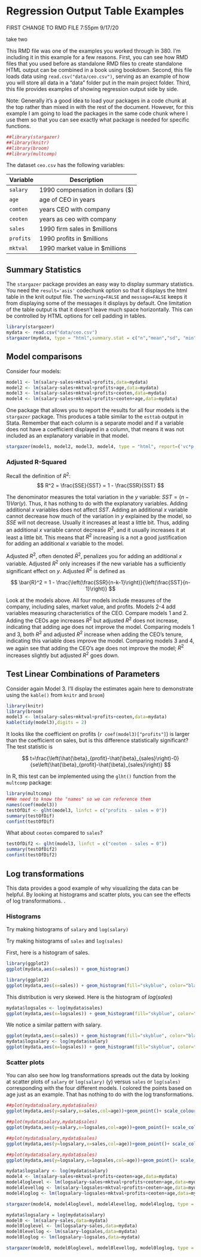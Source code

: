 # Regression Output Table Examples

FIRST CHANGE TO RMD FILE 7:55pm 9/17/20

take two 

This RMD file was one of the examples you worked through in 380. I'm including it in this example for a few reasons. First, you can see how RMD files that you used before as standalone RMD files to create standalone HTML output can be combined in a book using bookdown. Second, this file loads data using `read.csv("data/ceo.csv")`, serving as an example of how you will store all data in a "data" folder put in the main project folder. Third, this file provides examples of showing regression output side by side. 



Note: Generally it's a good idea to load your packages in a code chunk at the top rather than mixed in with the rest of the document. However, for this example I am going to load the packages  in the same code chunk where I use them so that you can see exactly what package is needed for specific functions.


```r
##library(stargazer)
##library(knitr)
##library(broom)
##library(multcomp)
```

The dataset `ceo.csv` has the following variables:
  
  Variable | Description
----------- | -----------
`salary` | 1990 compensation in dollars ($)
`age` | age of CEO in years
`comten` | years CEO with company
`ceoten` | years as ceo with company
`sales` | 1990 firm sales in $millions
`profits` | 1990 profits in $millions
`mktval` | 1990 market value in $millions

## Summary Statistics
The `stargazer` package provides an easy way to display summary statistics. You need the `result='asis'` codechunk option so that it displays the html table in the knit output file. The `warning=FALSE` and `message=FALSE` keeps it from displaying some of the messages it displays by default. One limitation of the table output is that it doesn't leave much space horizontally. This can be controlled by HTML options for cell padding in tables. 


```r
library(stargazer)
mydata <- read.csv("data/ceo.csv")
stargazer(mydata, type = "html",summary.stat = c("n","mean","sd", "min", "median", "max"))
```



## Model comparisons

Consider four models:

```r
model1 <- lm(salary~sales+mktval+profits,data=mydata)
model2 <- lm(salary~sales+mktval+profits+age,data=mydata)
model3 <- lm(salary~sales+mktval+profits+ceoten,data=mydata)
model4 <- lm(salary~sales+mktval+profits+ceoten+age,data=mydata)
```



One package that allows you to report the results for all four models is the `stargazer` package. This produces a table similar to the `esttab` output in Stata. Remember that each column is a separate model and if a variable does not have a coefficient displayed in a column, that means it was not included as an explanatory variable in that model.

```r
stargazer(model1, model2, model3, model4, type = "html", report=('vc*p'))
```


### Adjusted R-Squared

Recall the definition of $R^2$:
$$
R^2 = \frac{SSE}{SST} = 1 - \frac{SSR}{SST}
$$

The denominator measures the total variation in the $y$ variable: $SST = (n-1)Var(y)$. Thus, it has nothing to do with the explanatory variables. Adding additional $x$ variables does not affect $SST$. Adding an additional $x$ variable cannot decrease how much of the variation in $y$ explained by the model, so $SSE$ will not decrease. Usually it increases at least a little bit. Thus, adding an additional $x$ variable cannot decrease $R^2$, and it usually increases it at least a little bit. This means that $R^2$ increasing is a not a good justification for adding an additional $x$ variable to the model.

Adjusted $R^2$, often denoted $\bar{R}^2$, penalizes you for adding an additional $x$ variable. Adjusted $R^2$ only increases if the new variable has a sufficiently significant effect on $y$. Adjusted $R^2$ is defined as

$$
\bar{R}^2 = 1 - \frac{\left(\frac{SSR}{n-k-1}\right)}{\left(\frac{SST}{n-1}\right)}
$$

Look at the models above. All four models include measures of the company, including sales, market value, and profits. Models 2-4 add variables measuring characteristics of the CEO. Compare models 1 and 2. Adding the CEOs age increases $R^2$ but adjusted $R^2$ does not increase, indicating that adding age does not improve the model. Comparing models 1 and 3, both $R^2$ and adjusted $R^2$ increase when adding the CEO's tenure, indicating this variable does improve the model. Comparing models 3 and 4, we again see that adding the CEO's age does not improve the model; $R^2$ increases slightly but adjusted $R^2$ goes down.


## Test Linear Combinations of Parameters

Consider again Model 3. I'll display the estimates again here to demonstrate using the `kable()` from `knitr` and `broom`)


```r
library(knitr)
library(broom)
model3 <- lm(salary~sales+mktval+profits+ceoten,data=mydata)
kable(tidy(model3),digits = 2)
```


It looks like the coefficient on profits (`r coef(model3)["profits"]`) is larger than the coefficient on sales, but is this difference statistically significant? The test statistic is


$$
t=\frac{\left(\hat{\beta}_{profit}-\hat{\beta}_{sales}\right)-0}{se\left(\hat{\beta}_{profit}-\hat{\beta}_{sales}\right)}
$$

In R, this test can be implemented using the `glht()` function from the `multcomp` package:

```r
library(multcomp)
##We need to know the "names" so we can reference them
names(coef(model3))
testOfDif <- glht(model3, linfct = c("profits - sales = 0"))
summary(testOfDif)
confint(testOfDif)
```


What about `ceoten` compared to `sales`?


```r
testOfDif2 <- glht(model3, linfct = c("ceoten - sales = 0"))
summary(testOfDif2)
confint(testOfDif2)
```







## Log transformations

This data provides a good example of why visualizing the data can be helpful. By looking at histograms and scatter plots, you can see the effects of log transformations. .

### Histograms

Try making histograms of `salary` and `log(salary)`


Try making histograms of `sales` and `log(sales)`


First, here is a histogram of sales.



```r
library(ggplot2)
ggplot(mydata,aes(x=sales)) + geom_histogram()
```



```r
library(ggplot2)
ggplot(mydata,aes(x=sales)) + geom_histogram(fill="skyblue", color="black")
```

This distribution is very skewed. Here is the histogram of $log(sales)$

```r
mydata$logsales <- log(mydata$sales)
ggplot(mydata,aes(x=logsales)) + geom_histogram(fill="skyblue", color="black")
```


We notice a similar pattern with salary.

```r
ggplot(mydata,aes(x=sales)) + geom_histogram(fill="skyblue", color="black")
mydata$logsalary <- log(mydata$salary)
ggplot(mydata,aes(x=logsales)) + geom_histogram(fill="skyblue", color="black")
```




### Scatter plots

You can also see how log transformations spreads out the data by looking at scatter plots of `salary` or `log(salary)` (y) versus `sales` or `log(sales)` corresponding with the four different models. I colored the points based on age just as an example. That has nothing to do with the log transformations.



```r
##plot(mydata$salary,mydata$sales)
ggplot(mydata,aes(y=salary,x=sales,col=age))+geom_point()+ scale_colour_gradientn(colours=rainbow(3)) + geom_smooth(method='lm',se=FALSE,col='black')
```


```r
##plot(mydata$salary,mydata$sales)
ggplot(mydata,aes(y=salary,x=logsales,col=age))+geom_point()+ scale_colour_gradientn(colours=rainbow(3)) + geom_smooth(method='lm',se=FALSE,col='black')
```


```r
##plot(mydata$salary,mydata$sales)
ggplot(mydata,aes(y=logsalary,x=sales,col=age))+geom_point()+ scale_colour_gradientn(colours=rainbow(3))+ geom_smooth(method='lm',se=FALSE,col='black')
```



```r
##plot(mydata$salary,mydata$sales)
ggplot(mydata,aes(y=logsalary,x=logsales,col=age))+geom_point()+ scale_colour_gradientn(colours=rainbow(3)) + geom_smooth(method='lm',se=FALSE,col='black')
```



```r
mydata$logsalary <- log(mydata$salary)
model4 <- lm(salary~sales+mktval+profits+ceoten+age,data=mydata)
model4loglevel <- lm(logsalary~sales+mktval+profits+ceoten+age,data=mydata)
model4levellog <- lm(salary~logsales+mktval+profits+ceoten+age,data=mydata)
model4loglog <- lm(logsalary~logsales+mktval+profits+ceoten+age,data=mydata)
```


```r
stargazer(model4, model4loglevel, model4levellog, model4loglog, type = "html", report=('vc*p'))
```




```r
mydata$logsalary = log(mydata$salary)
model0 <- lm(salary~sales,data=mydata)
model0loglevel <- lm(logsalary~sales,data=mydata)
model0levellog <- lm(salary~logsales,data=mydata)
model0loglog <- lm(logsalary~logsales,data=mydata)
```


```r
stargazer(model0, model0loglevel, model0levellog, model0loglog, type = "html", report=('vc*p'))
```


